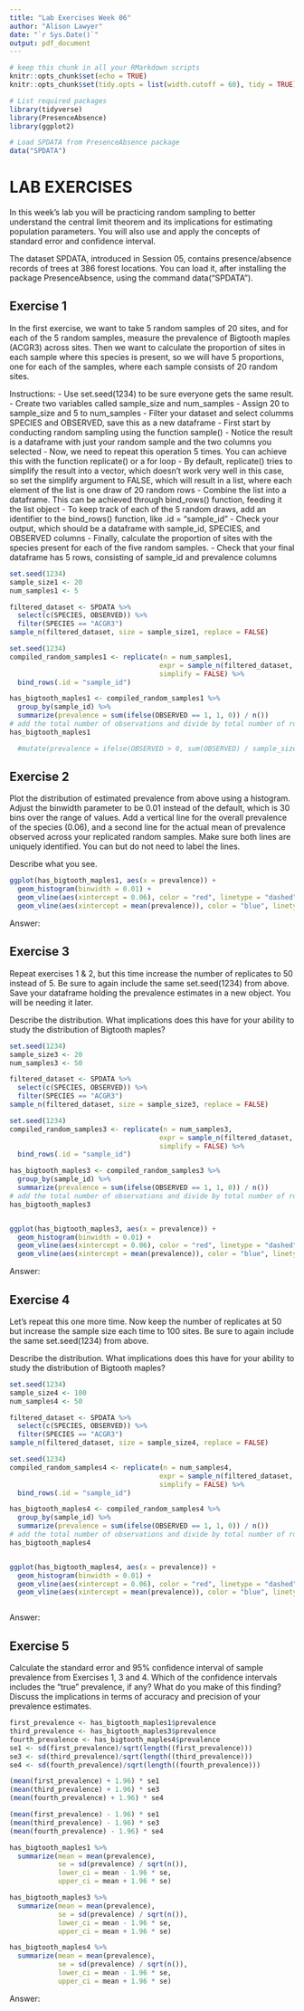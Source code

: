 ```yaml
---
title: "Lab Exercises Week 06"
author: "Alison Lawyer"
date: "`r Sys.Date()`"
output: pdf_document
---
```


```r
# keep this chunk in all your RMarkdown scripts
knitr::opts_chunk$set(echo = TRUE)
knitr::opts_chunk$set(tidy.opts = list(width.cutoff = 60), tidy = TRUE)
```

```r
# List required packages
library(tidyverse)
library(PresenceAbsence)
library(ggplot2)

# Load SPDATA from PresenceAbsence package
data("SPDATA")

```



# LAB EXERCISES

In this week's lab you will be practicing random sampling to better understand the central limit theorem and its implications for estimating population parameters. You will also use and apply the concepts of standard error and confidence interval.

The dataset SPDATA, introduced in Session 05, contains presence/absence records of trees at 386 forest locations. You can load it, after installing the package PresenceAbsence, using the command data("SPDATA").



## Exercise 1

In the first exercise, we want to take 5 random samples of 20 sites, and for each of the 5 random samples, measure the prevalence of Bigtooth maples (ACGR3) across sites. Then we want to calculate the proportion of sites in each sample where this species is present, so we will have 5 proportions, one for each of the samples, where each sample consists of 20 random sites. 

Instructions: 
- Use set.seed(1234) to be sure everyone gets the same result. 
- Create two variables called sample_size and num_samples
- Assign 20 to sample_size and 5 to num_samples
- Filter your dataset and select columms SPECIES and OBSERVED, save this as a new dataframe
- First start by conducting random sampling using the function sample()
- Notice the result is a dataframe with just your random sample and the two columns you selected
- Now, we need to repeat this operation 5 times. You can achieve this with the function replicate() or a for loop
- By default, replicate() tries to simplify the result into a vector, which doesn't work very well in this case, so set the simplify argument to FALSE, which will result in a list, where each element of the list is one draw of 20 random rows
- Combine the list into a dataframe. This can be achieved through bind_rows() function, feeding it the list object
- To keep track of each of the 5 random draws, add an identifier to the bind_rows() function, like .id = "sample_id"
- Check your output, which should be a dataframe with sample_id, SPECIES, and OBSERVED columns
- Finally, calculate the proportion of sites with the species present for each of the five random samples. 
- Check that your final dataframe has 5 rows, consisting of sample_id and prevalence columns

```r
set.seed(1234)
sample_size1 <- 20
num_samples1 <- 5

filtered_dataset <- SPDATA %>% 
  select(c(SPECIES, OBSERVED)) %>% 
  filter(SPECIES == "ACGR3")
sample_n(filtered_dataset, size = sample_size1, replace = FALSE)

set.seed(1234)
compiled_random_samples1 <- replicate(n = num_samples1, 
                                     expr = sample_n(filtered_dataset, size = sample_size1, replace = FALSE), 
                                     simplify = FALSE) %>%
  bind_rows(.id = "sample_id")

has_bigtooth_maples1 <- compiled_random_samples1 %>%
  group_by(sample_id) %>%
  summarize(prevalence = sum(ifelse(OBSERVED == 1, 1, 0)) / n())
# add the total number of observations and divide by total number of rows
has_bigtooth_maples1

  #mutate(prevalence = ifelse(OBSERVED > 0, sum(OBSERVED) / sample_size, 0))
```


## Exercise 2

Plot the distribution of estimated prevalence from above using a histogram. 
Adjust the binwidth parameter to be 0.01 instead of the default, which is 30 bins over the range of values. 
Add a vertical line for the overall prevalence of the species (0.06), and a second line for the actual mean of prevalence observed across your replicated random samples. 
Make sure both lines are uniquely identified. You can but do not need to label the lines. 

Describe what you see. 

```r
ggplot(has_bigtooth_maples1, aes(x = prevalence)) +
  geom_histogram(binwidth = 0.01) +
  geom_vline(aes(xintercept = 0.06), color = "red", linetype = "dashed") +
  geom_vline(aes(xintercept = mean(prevalence)), color = "blue", linetype = "solid")


```

Answer: 




## Exercise 3

Repeat exercises 1 & 2, but this time increase the number of replicates to 50 instead of 5. 
Be sure to again include the same set.seed(1234) from above. 
Save your dataframe holding the prevalence estimates in a new object. You will be needing it later. 

Describe the distribution. 
What implications does this have for your ability to study the distribution of Bigtooth maples? 

```r
set.seed(1234)
sample_size3 <- 20
num_samples3 <- 50

filtered_dataset <- SPDATA %>% 
  select(c(SPECIES, OBSERVED)) %>% 
  filter(SPECIES == "ACGR3")
sample_n(filtered_dataset, size = sample_size3, replace = FALSE)

set.seed(1234)
compiled_random_samples3 <- replicate(n = num_samples3, 
                                     expr = sample_n(filtered_dataset, size = sample_size3, replace = FALSE), 
                                     simplify = FALSE) %>%
  bind_rows(.id = "sample_id")

has_bigtooth_maples3 <- compiled_random_samples3 %>%
  group_by(sample_id) %>%
  summarize(prevalence = sum(ifelse(OBSERVED == 1, 1, 0)) / n())
# add the total number of observations and divide by total number of rows
has_bigtooth_maples3


ggplot(has_bigtooth_maples3, aes(x = prevalence)) +
  geom_histogram(binwidth = 0.01) +
  geom_vline(aes(xintercept = 0.06), color = "red", linetype = "dashed") +
  geom_vline(aes(xintercept = mean(prevalence)), color = "blue", linetype = "solid")

```

Answer: 




## Exercise 4

Let's repeat this one more time. Now keep the number of replicates at 50 but increase the sample size each time to 100 sites. Be sure to again include the same set.seed(1234) from above. 

Describe the distribution. 
What implications does this have for your ability to study the distribution of Bigtooth maples? 

```r
set.seed(1234)
sample_size4 <- 100
num_samples4 <- 50

filtered_dataset <- SPDATA %>% 
  select(c(SPECIES, OBSERVED)) %>% 
  filter(SPECIES == "ACGR3")
sample_n(filtered_dataset, size = sample_size4, replace = FALSE)

set.seed(1234)
compiled_random_samples4 <- replicate(n = num_samples4, 
                                     expr = sample_n(filtered_dataset, size = sample_size4, replace = FALSE), 
                                     simplify = FALSE) %>%
  bind_rows(.id = "sample_id")

has_bigtooth_maples4 <- compiled_random_samples4 %>%
  group_by(sample_id) %>%
  summarize(prevalence = sum(ifelse(OBSERVED == 1, 1, 0)) / n())
# add the total number of observations and divide by total number of rows
has_bigtooth_maples4


ggplot(has_bigtooth_maples4, aes(x = prevalence)) +
  geom_histogram(binwidth = 0.01) +
  geom_vline(aes(xintercept = 0.06), color = "red", linetype = "dashed") +
  geom_vline(aes(xintercept = mean(prevalence)), color = "blue", linetype = "solid")



```

Answer: 



## Exercise 5

Calculate the standard error and 95% confidence interval of sample prevalence from Exercises 1, 3 and 4. 
Which of the confidence intervals includes the "true" prevalence, if any? 
What do you make of this finding? 
Discuss the implications in terms of accuracy and precision of your prevalence estimates. 

```r
first_prevalence <- has_bigtooth_maples1$prevalence
third_prevalence <- has_bigtooth_maples3$prevalence
fourth_prevalence <- has_bigtooth_maples4$prevalence
se1 <- sd(first_prevalence)/sqrt(length((first_prevalence)))
se3 <- sd(third_prevalence)/sqrt(length((third_prevalence)))
se4 <- sd(fourth_prevalence)/sqrt(length((fourth_prevalence)))

(mean(first_prevalence) + 1.96) * se1
(mean(third_prevalence) + 1.96) * se3
(mean(fourth_prevalence) + 1.96) * se4

(mean(first_prevalence) - 1.96) * se1
(mean(third_prevalence) - 1.96) * se3
(mean(fourth_prevalence) - 1.96) * se4

has_bigtooth_maples1 %>%
  summarize(mean = mean(prevalence),
            se = sd(prevalence) / sqrt(n()),
            lower_ci = mean - 1.96 * se,
            upper_ci = mean + 1.96 * se)

has_bigtooth_maples3 %>%
  summarize(mean = mean(prevalence),
            se = sd(prevalence) / sqrt(n()),
            lower_ci = mean - 1.96 * se,
            upper_ci = mean + 1.96 * se)

has_bigtooth_maples4 %>%
  summarize(mean = mean(prevalence),
            se = sd(prevalence) / sqrt(n()),
            lower_ci = mean - 1.96 * se,
            upper_ci = mean + 1.96 * se)
```


Answer: 



